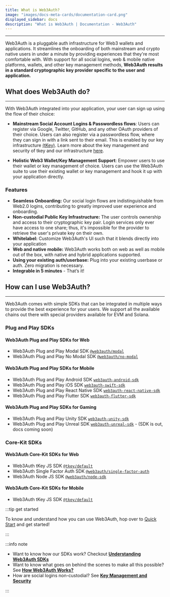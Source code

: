 ```yaml
---
title: What is Web3Auth?
image: "images/docs-meta-cards/documentation-card.png"
displayed_sidebar: docs
description: "What is Web3Auth | Documentation - Web3Auth"
---
```



---

Web3Auth is a pluggable auth infrastructure for Web3 wallets and applications. It streamlines the onboarding of both mainstream and crypto native
users in under a minute by providing experiences that they're most comfortable with. With support for all social logins, web & mobile native
platforms, wallets, and other key management methods, **Web3Auth results in a standard cryptographic key provider specific to the user and
application.**

## What does Web3Auth do?

---

With Web3Auth integrated into your application, your user can sign up using the flow of their choice:

- **Mainstream Social Account Logins & Passwordless flows**: Users can register via Google, Twitter, GitHub, and any other OAuth providers of their
  choice. Users can also register via a passwordless flow, where they can sign in with a link sent to their email. This is enabled by our key
  infrastructure [(tKey)](https://github.com/tkey/tkey). Learn more about the key management and security of tkey and our infrastructure
  [here](/infrastructure/key-management).

- **Holistic Web3 Wallet/Key Management Support**: Empower users to use their wallet or key management of choice. Users can use the Web3Auth suite to
  use their existing wallet or key management and hook it up with your application directly.

<ModalAnim />

### Features

- **Seamless Onboarding:** Our social login flows are indistinguishable from Web2.0 logins, contributing to greatly improved user experience and
  onboarding.
- **Non-custodial Public Key Infrastructure:** The user controls ownership and access to their cryptographic key pair. Login services only ever have
  access to one share; thus, it's impossible for the provider to retrieve the user's private key on their own.
- **Whitelabel:** Customize Web3Auth's UI such that it blends directly into your application
- **Web and native mobile:** Web3Auth works both on web as well as mobile out of the box, with native and hybrid applications supported.
- **Using your existing auth/userbase:** Plug into your existing userbase or auth. Zero migration is necessary.
- **Integrable in 5 minutes** - That’s it!

## How can I use Web3Auth?

---

Web3Auth comes with simple SDKs that can be integrated in multiple ways to provide the best experience for your users. We support all the available
chains out there with special providers available for EVM and Solana.

### Plug and Play SDKs

#### Web3Auth Plug and Play SDKs for Web

- Web3Auth Plug and Play Modal SDK [`@web3auth/modal`](/sdk/web/modal/)
- Web3Auth Plug and Play No Modal SDK [`@web3auth/no-modal`](/sdk/web/no-modal)

#### Web3Auth Plug and Play SDKs for Mobile

- Web3Auth Plug and Play Android SDK [`web3auth-android-sdk`](/sdk/android/)
- Web3Auth Plug and Play iOS SDK [`web3auth-swift-sdk`](/sdk/ios/)
- Web3Auth Plug and Play React Native SDK [`web3auth-react-native-sdk`](/sdk/react-native/)
- Web3Auth Plug and Play Flutter SDK [`web3auth-flutter-sdk`](/sdk/flutter/)

#### Web3Auth Plug and Play SDKs for Gaming

- Web3Auth Plug and Play Unity SDK [`web3auth-unity-sdk`](/sdk/unity/)
- Web3Auth Plug and Play Unreal SDK [`web3auth-unreal-sdk`](#) - (SDK is out, docs coming soon)

### Core-Kit SDKs

#### Web3Auth Core-Kit SDKs for Web

- Web3Auth tKey JS SDK [`@tkey/default`](/sdk/tkey/)
- Web3Auth Single Factor Auth SDK [`@web3auth/single-factor-auth`](/sdk/single-factor-auth/)
- Web3Auth Node JS SDK [`@web3auth/node-sdk`](/sdk/node/)

#### Web3Auth Core-Kit SDKs for Mobile

- Web3Auth tKey JS SDK [`@tkey/default`](/sdk/tkey/)

:::tip get started

To know and understand how you can use Web3Auth, hop over to [Quick Start](/quick-start) and get started!

:::

:::info note

- Want to know how our SDKs work? Checkout [**Understanding Web3Auth SDKs**](/sdk)
- Want to know what goes on behind the scenes to make all this possible? See [**How Web3Auth Works?**](/how-web3auth-works)
- How are social logins non-custodial? See [**Key Management and Security**](/infrastructure/key-management)

:::

